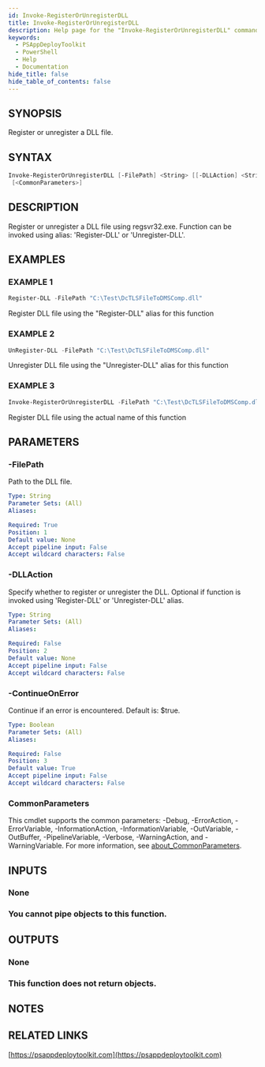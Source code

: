 ```yaml
---
id: Invoke-RegisterOrUnregisterDLL
title: Invoke-RegisterOrUnregisterDLL
description: Help page for the "Invoke-RegisterOrUnregisterDLL" command
keywords:
  - PSAppDeployToolkit
  - PowerShell
  - Help
  - Documentation
hide_title: false
hide_table_of_contents: false
---
```


## SYNOPSIS

Register or unregister a DLL file.

## SYNTAX

```powershell
Invoke-RegisterOrUnregisterDLL [-FilePath] <String> [[-DLLAction] <String>] [[-ContinueOnError] <Boolean>]
 [<CommonParameters>]
```

## DESCRIPTION

Register or unregister a DLL file using regsvr32.exe.
Function can be invoked using alias: 'Register-DLL' or 'Unregister-DLL'.

## EXAMPLES

### EXAMPLE 1

```powershell
Register-DLL -FilePath "C:\Test\DcTLSFileToDMSComp.dll"
```

Register DLL file using the "Register-DLL" alias for this function

### EXAMPLE 2

```powershell
UnRegister-DLL -FilePath "C:\Test\DcTLSFileToDMSComp.dll"
```

Unregister DLL file using the "Unregister-DLL" alias for this function

### EXAMPLE 3

```powershell
Invoke-RegisterOrUnregisterDLL -FilePath "C:\Test\DcTLSFileToDMSComp.dll" -DLLAction 'Register'
```

Register DLL file using the actual name of this function

## PARAMETERS

### -FilePath

Path to the DLL file.

```yaml
Type: String
Parameter Sets: (All)
Aliases:

Required: True
Position: 1
Default value: None
Accept pipeline input: False
Accept wildcard characters: False
```

### -DLLAction

Specify whether to register or unregister the DLL.
Optional if function is invoked using 'Register-DLL' or 'Unregister-DLL' alias.

```yaml
Type: String
Parameter Sets: (All)
Aliases:

Required: False
Position: 2
Default value: None
Accept pipeline input: False
Accept wildcard characters: False
```

### -ContinueOnError

Continue if an error is encountered.
Default is: $true.

```yaml
Type: Boolean
Parameter Sets: (All)
Aliases:

Required: False
Position: 3
Default value: True
Accept pipeline input: False
Accept wildcard characters: False
```

### CommonParameters

This cmdlet supports the common parameters: -Debug, -ErrorAction, -ErrorVariable, -InformationAction, -InformationVariable, -OutVariable, -OutBuffer, -PipelineVariable, -Verbose, -WarningAction, and -WarningVariable. For more information, see [about_CommonParameters](http://go.microsoft.com/fwlink/?LinkID=113216).

## INPUTS

### None

### You cannot pipe objects to this function.
## OUTPUTS

### None

### This function does not return objects.
## NOTES

## RELATED LINKS

[https://psappdeploytoolkit.com](https://psappdeploytoolkit.com)
